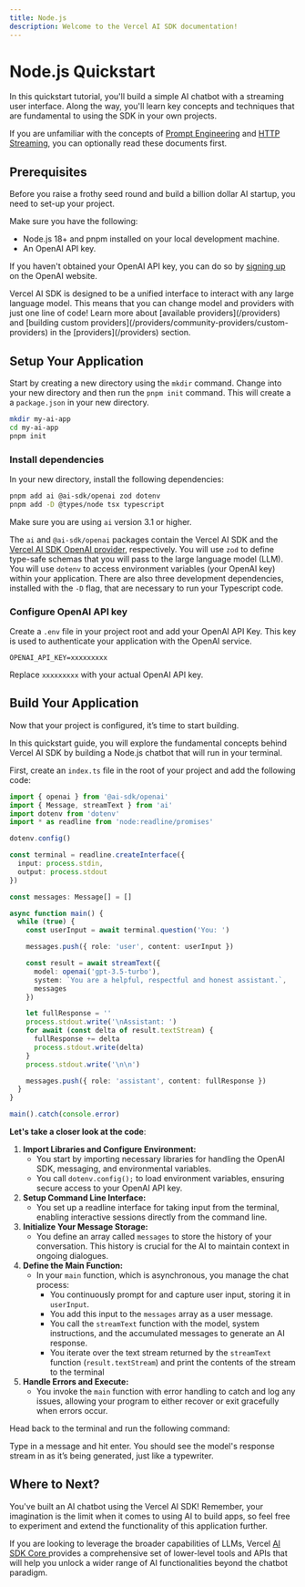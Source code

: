 ```yaml
---
title: Node.js
description: Welcome to the Vercel AI SDK documentation!
---
```


# Node.js Quickstart

In this quickstart tutorial, you'll build a simple AI chatbot with a streaming user interface. Along the way, you'll learn key concepts and techniques that are fundamental to using the SDK in your own projects.

If you are unfamiliar with the concepts of [Prompt Engineering](/docs/advanced/prompt-engineering) and [HTTP Streaming](/docs/advanced/why-streaming), you can optionally read these documents first.

## Prerequisites

Before you raise a frothy seed round and build a billion dollar AI startup, you need to set-up your project.

Make sure you have the following:

- Node.js 18+ and pnpm installed on your local development machine.
- An OpenAI API key.

If you haven't obtained your OpenAI API key, you can do so by [signing up](https://platform.openai.com/signup/) on the OpenAI website.

<Note>
  Vercel AI SDK is designed to be a unified interface to interact with any large
  language model. This means that you can change model and providers with just
  one line of code! Learn more about [available providers](/providers) and
  [building custom providers](/providers/community-providers/custom-providers)
  in the [providers](/providers) section.
</Note>

## Setup Your Application

Start by creating a new directory using the `mkdir` command. Change into your new directory and then run the `pnpm init` command. This will create a a `package.json` in your new directory.

```bash
mkdir my-ai-app
cd my-ai-app
pnpm init
```

### Install dependencies

In your new directory, install the following dependencies:

```bash
pnpm add ai @ai-sdk/openai zod dotenv
pnpm add -D @types/node tsx typescript
```

<Note type="secondary" fill>Make sure you are using `ai` version 3.1 or higher.</Note>

The `ai` and `@ai-sdk/openai` packages contain the Vercel AI SDK and the [ Vercel AI SDK OpenAI provider](/providers/ai-sdk-providers/openai), respectively. You will use `zod` to define type-safe schemas that you will pass to the large language model (LLM). You will use `dotenv` to access environment variables (your OpenAI key) within your application. There are also three development dependencies, installed with the `-D` flag, that are necessary to run your Typescript code.


### Configure OpenAI API key

Create a `.env` file in your project root and add your OpenAI API Key. This key is used to authenticate your application with the OpenAI service.

<Snippet text="touch .env" />

```env filename=".env"
OPENAI_API_KEY=xxxxxxxxx
```

Replace `xxxxxxxxx` with your actual OpenAI API key.

## Build Your Application

Now that your project is configured, it’s time to start building.

In this quickstart guide, you will explore the fundamental concepts behind Vercel AI SDK by building a Node.js chatbot that will run in your terminal.

First, create an `index.ts` file in the root of your project and add the following code:

```ts filename="index.ts"
import { openai } from '@ai-sdk/openai'
import { Message, streamText } from 'ai'
import dotenv from 'dotenv'
import * as readline from 'node:readline/promises'

dotenv.config()

const terminal = readline.createInterface({
  input: process.stdin,
  output: process.stdout
})

const messages: Message[] = []

async function main() {
  while (true) {
    const userInput = await terminal.question('You: ')

    messages.push({ role: 'user', content: userInput })

    const result = await streamText({
      model: openai('gpt-3.5-turbo'),
      system: `You are a helpful, respectful and honest assistant.`,
      messages
    })

    let fullResponse = ''
    process.stdout.write('\nAssistant: ')
    for await (const delta of result.textStream) {
      fullResponse += delta
      process.stdout.write(delta)
    }
    process.stdout.write('\n\n')

    messages.push({ role: 'assistant', content: fullResponse })
  }
}

main().catch(console.error)
```

**Let's take a closer look at the code**:

1. **Import Libraries and Configure Environment:**
   - You start by importing necessary libraries for handling the OpenAI SDK, messaging, and environmental variables.
   - You call `dotenv.config();` to load environment variables, ensuring secure access to your OpenAI API key.
2. **Setup Command Line Interface:**
   - You set up a readline interface for taking input from the terminal, enabling interactive sessions directly from the command line.
3. **Initialize Your Message Storage:**
   - You define an array called `messages` to store the history of your conversation. This history is crucial for the AI to maintain context in ongoing dialogues.
4. **Define the Main Function:**
   - In your `main` function, which is asynchronous, you manage the chat process:
     - You continuously prompt for and capture user input, storing it in `userInput`.
     - You add this input to the `messages` array as a user message.
     - You call the `streamText` function with the model, system instructions, and the accumulated messages to generate an AI response.
     - You iterate over the text stream returned by the `streamText` function (`result.textStream`) and print the contents of the stream to the terminal
5. **Handle Errors and Execute:**
   - You invoke the `main` function with error handling to catch and log any issues, allowing your program to either recover or exit gracefully when errors occur.

Head back to the terminal and run the following command:

<Snippet text="pnpm tsx src/index.ts" />

Type in a message and hit enter. You should see the model's response stream in as it’s being generated, just like a typewriter.

## Where to Next?

You've built an AI chatbot using the Vercel AI SDK! Remember, your imagination is the limit when it comes to using AI to build apps, so feel free to experiment and extend the functionality of this application further.

If you are looking to leverage the broader capabilities of LLMs, Vercel [ AI SDK Core ](/docs/ai-sdk-core) provides a comprehensive set of lower-level tools and APIs that will help you unlock a wider range of AI functionalities beyond the chatbot paradigm.
